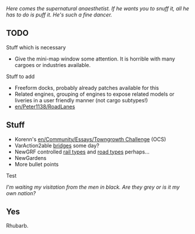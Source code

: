 {{en/Archive/Community/Infobox Developer|
realname=Peter|
birthyear=1138|
codingspec=NewGRF Masochist|
currentstat=Active|
website=Lies|
}}

''Here comes the supernatural anaesthetist. If he wants you to snuff it, all he has to do is puff it. He's such a fine dancer.''

== TODO ==

Stuff which is necessary

* Give the mini-map window some attention. It is horrible with many cargoes or industries available.

Stuff to add

* Freeform docks, probably already patches available for this
* Related engines, grouping of engines to expose related models or liveries in a user friendly manner (not cargo subtypes!)
* [[en/Peter1138/RoadLanes]]

== Stuff ==

* Korenn's [[en/Community/Essays/Towngrowth Challenge]] (OCS)
* VarAction2able [[en/Peter1138/NewBridges|bridges]] some day?
* NewGRF controlled [[en/Archive/Development/Railtypes|rail types]] and [[en/Archive/Development/Roadtypes|road types]] perhaps...
* NewGardens
* More bullet points

Test

''I'm waiting my visitation from the men in black. Are they grey or is it my own nation?''

== Yes ==

Rhubarb.